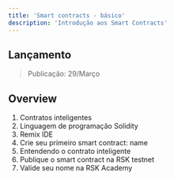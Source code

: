 ---
title: 'Smart contracts - básico'
description: 'Introdução aos Smart Contracts'
---

## Lançamento

> Publicação: 29/Março

## Overview

1. Contratos inteligentes
2. Linguagem de programação Solidity
3. Remix IDE
4. Crie seu primeiro smart contract: name
5. Entendendo o contrato inteligente
6. Publique o smart contract na RSK testnet
7. Valide seu nome na RSK Academy


